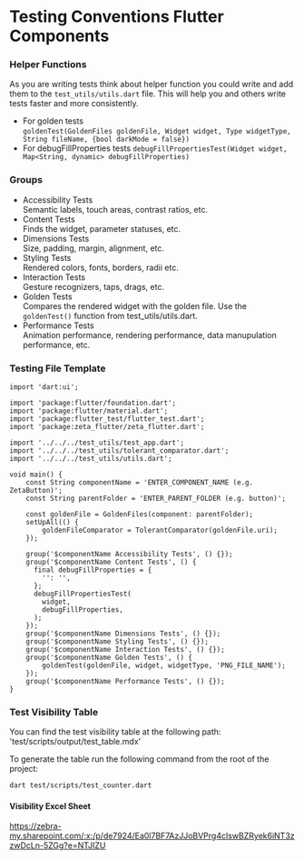 # Testing Conventions Flutter Components

### Helper Functions

As you are writing tests think about helper function you could write and add them to the `test_utils/utils.dart` file. This will help you and others write tests faster and more consistently.

- For golden tests  
  `goldenTest(GoldenFiles goldenFile, Widget widget, Type widgetType, String fileName, {bool darkMode = false})`
- For debugFillProperties tests
  `debugFillPropertiesTest(Widget widget, Map<String, dynamic> debugFillProperties)`

### Groups

- Accessibility Tests  
  Semantic labels, touch areas, contrast ratios, etc.
- Content Tests  
  Finds the widget, parameter statuses, etc.
- Dimensions Tests  
  Size, padding, margin, alignment, etc.
- Styling Tests  
  Rendered colors, fonts, borders, radii etc.
- Interaction Tests  
  Gesture recognizers, taps, drags, etc.
- Golden Tests  
  Compares the rendered widget with the golden file. Use the `goldenTest()` function from test_utils/utils.dart.
- Performance Tests  
  Animation performance, rendering performance, data manupulation performance, etc.

### Testing File Template

```
import 'dart:ui';

import 'package:flutter/foundation.dart';
import 'package:flutter/material.dart';
import 'package:flutter_test/flutter_test.dart';
import 'package:zeta_flutter/zeta_flutter.dart';

import '../../../test_utils/test_app.dart';
import '../../../test_utils/tolerant_comparator.dart';
import '../../../test_utils/utils.dart';

void main() {
    const String componentName = 'ENTER_COMPONENT_NAME (e.g. ZetaButton)';
    const String parentFolder = 'ENTER_PARENT_FOLDER (e.g. button)';

    const goldenFile = GoldenFiles(component: parentFolder);
    setUpAll(() {
        goldenFileComparator = TolerantComparator(goldenFile.uri);
    });

    group('$componentName Accessibility Tests', () {});
    group('$componentName Content Tests', () {
      final debugFillProperties = {
        '': '',
      };
      debugFillPropertiesTest(
        widget,
        debugFillProperties,
      );
    });
    group('$componentName Dimensions Tests', () {});
    group('$componentName Styling Tests', () {});
    group('$componentName Interaction Tests', () {});
    group('$componentName Golden Tests', () {
        goldenTest(goldenFile, widget, widgetType, 'PNG_FILE_NAME');
    });
    group('$componentName Performance Tests', () {});
}
```

### Test Visibility Table

You can find the test visibility table at the following path: 'test/scripts/output/test_table.mdx'

To generate the table run the following command from the root of the project:

```bash
dart test/scripts/test_counter.dart
```

#### Visibility Excel Sheet

https://zebra-my.sharepoint.com/:x:/p/de7924/Ea0l7BF7AzJJoBVPrg4cIswBZRyek6iNT3zzwDcLn-5ZGg?e=NTJIZU
